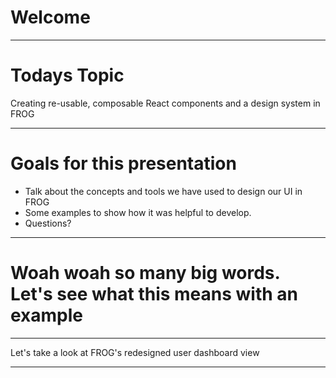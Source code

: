 


# Welcome 
 ---
# Todays Topic

<Layout>
   <Typography variant="h4" align = "center"> Creating re-usable, composable React components and a design system 
     in FROG  </Typography>

</Layout>


--- 
# Goals for this presentation 
 - Talk about the concepts and tools we have used to design our UI in FROG 
 - Some examples to show how it was helpful to develop. 
 - Questions? 

---
# Woah woah so many big words. Let's see what this means with an example 

--- 

<Typography variant = "h5" align = "center"> Let's take a look at FROG's redesigned user dashboard view </Typography> 

---
<DashboardDataContainer/>